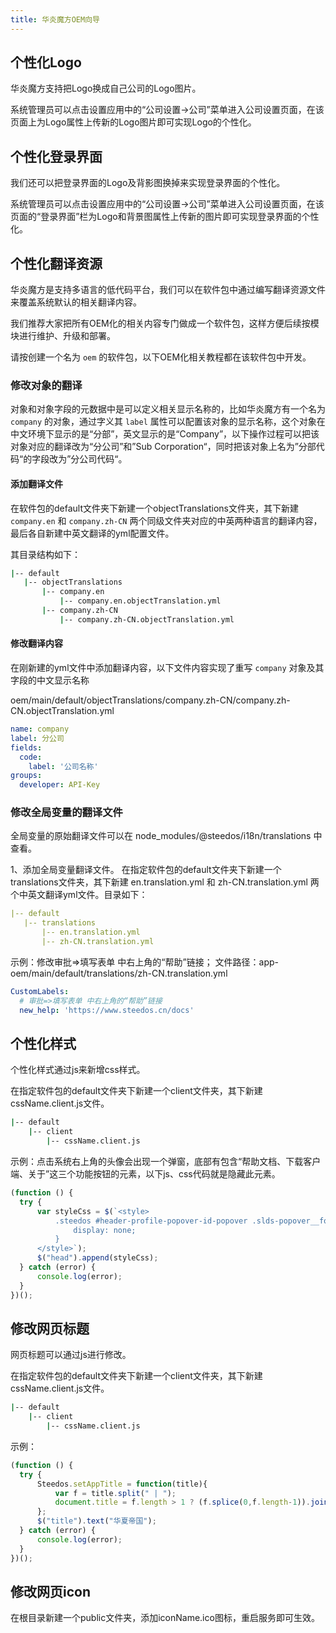 ```yaml
---
title: 华炎魔方OEM向导
---
```


## 个性化Logo

华炎魔方支持把Logo换成自己公司的Logo图片。

系统管理员可以点击设置应用中的“公司设置→公司”菜单进入公司设置页面，在该页面上为Logo属性上传新的Logo图片即可实现Logo的个性化。

## 个性化登录界面

我们还可以把登录界面的Logo及背影图换掉来实现登录界面的个性化。

系统管理员可以点击设置应用中的“公司设置→公司”菜单进入公司设置页面，在该页面的“登录界面”栏为Logo和背景图属性上传新的图片即可实现登录界面的个性化。

## 个性化翻译资源

华炎魔方是支持多语言的低代码平台，我们可以在软件包中通过编写翻译资源文件来覆盖系统默认的相关翻译内容。

我们推荐大家把所有OEM化的相关内容专门做成一个软件包，这样方便后续按模块进行维护、升级和部署。

请按创建一个名为 `oem` 的软件包，以下OEM化相关教程都在该软件包中开发。

### 修改对象的翻译

对象和对象字段的元数据中是可以定义相关显示名称的，比如华炎魔方有一个名为 `company` 的对象，通过字义其 `label` 属性可以配置该对象的显示名称，这个对象在中文环境下显示的是“分部”，英文显示的是“Company”，以下操作过程可以把该对象对应的翻译改为“分公司”和”Sub Corporation“，同时把该对象上名为”分部代码“的字段改为”分公司代码“。

#### 添加翻译文件

在软件包的default文件夹下新建一个objectTranslations文件夹，其下新建 `company.en` 和 `company.zh-CN` 两个同级文件夹对应的中英两种语言的翻译内容，最后各自新建中英文翻译的yml配置文件。 

其目录结构如下：

```bash
|-- default
   |-- objectTranslations
       |-- company.en
           |-- company.en.objectTranslation.yml
       |-- company.zh-CN
           |-- company.zh-CN.objectTranslation.yml
```

#### 修改翻译内容

在刚新建的yml文件中添加翻译内容，以下文件内容实现了重写 `company` 对象及其字段的中文显示名称

oem/main/default/objectTranslations/company.zh-CN/company.zh-CN.objectTranslation.yml

```yaml
name: company
label: 分公司
fields:
  code: 
    label: '公司名称'
groups:
  developer: API-Key
```

### 修改全局变量的翻译文件

全局变量的原始翻译文件可以在 node_modules/@steedos/i18n/translations 中查看。

1、添加全局变量翻译文件。 在指定软件包的default文件夹下新建一个translations文件夹，其下新建 en.translation.yml 和 zh-CN.translation.yml 两个中英文翻译yml文件。目录如下：

```yaml
|-- default
   |-- translations
       |-- en.translation.yml
       |-- zh-CN.translation.yml
```

示例：修改审批=>填写表单 中右上角的“帮助”链接； 文件路径：app-oem/main/default/translations/zh-CN.translation.yml

```yaml
CustomLabels:
  # 审批=>填写表单 中右上角的“帮助”链接
  new_help: 'https://www.steedos.cn/docs'
```

## 个性化样式

个性化样式通过js来新增css样式。

在指定软件包的default文件夹下新建一个client文件夹，其下新建cssName.client.js文件。

```bash
|-- default
    |-- client
        |-- cssName.client.js
```

示例：点击系统右上角的头像会出现一个弹窗，底部有包含“帮助文档、下载客户端、关于”这三个功能按钮的元素，以下js、css代码就是隐藏此元素。

```javascript
(function () {
  try {
      var styleCss = $(`<style>
          .steedos #header-profile-popover-id-popover .slds-popover__footer{
              display: none;
          }
      </style>`);
      $("head").append(styleCss);
  } catch (error) {
      console.log(error);
  }
})();
```

## 修改网页标题

网页标题可以通过js进行修改。

在指定软件包的default文件夹下新建一个client文件夹，其下新建cssName.client.js文件。

```bash
|-- default
    |-- client
        |-- cssName.client.js
```

示例：

```javascript
(function () {
  try {
      Steedos.setAppTitle = function(title){
          var f = title.split(" | ");
          document.title = f.length > 1 ? (f.splice(0,f.length-1)).join(" | ") + " | 华夏" : title;
      };
      $("title").text("华夏帝国");
  } catch (error) {
      console.log(error);
  }
})();
```

## 修改网页icon

在根目录新建一个public文件夹，添加iconName.ico图标，重启服务即可生效。

